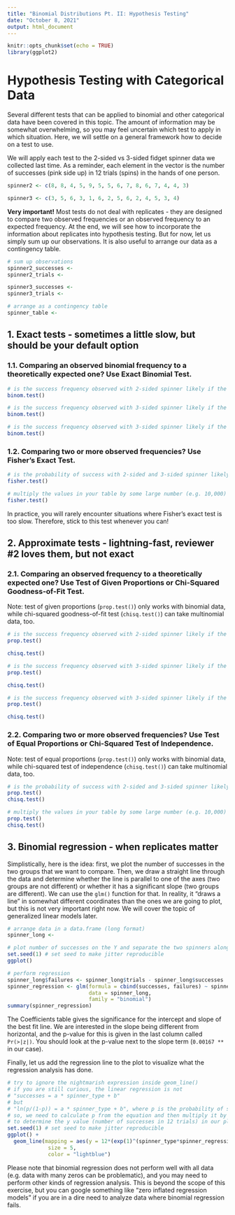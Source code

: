 ```yaml
---
title: "Binomial Distributions Pt. II: Hypothesis Testing"
date: "October 8, 2021"
output: html_document
---
```


```r
knitr::opts_chunk$set(echo = TRUE)
library(ggplot2)
```

# Hypothesis Testing with Categorical Data

Several different tests that can be applied to binomial and other categorical data have been covered in this topic. The amount of information may be somewhat overwhelming, so you may feel uncertain which test to apply in which situation. Here, we will settle on a general framework how to decide on a test to use.

We will apply each test to the 2-sided vs 3-sided fidget spinner data we collected last time. As a reminder, each element in the vector is the number of successes (pink side up) in 12 trials (spins) in the hands of one person.

```r
spinner2 <- c(8, 8, 4, 5, 9, 5, 5, 6, 7, 8, 6, 7, 4, 4, 3)

spinner3 <- c(3, 5, 6, 3, 1, 6, 2, 5, 6, 2, 4, 5, 3, 4)
```

**Very important!** Most tests do not deal with replicates - they are designed to compare two observed frequencies or an observed frequency to an expected frequency. At the end, we will see how to incorporate the information about replicates into hypothesis testing. But for now, let us simply sum up our observations. It is also useful to arrange our data as a contingency table.

```r
# sum up observations
spinner2_successes <- 
spinner2_trials <- 

spinner3_successes <- 
spinner3_trials <- 

# arrange as a contingency table
spinner_table <- 
```


## 1. Exact tests - sometimes a little slow, but should be your default option

### 1.1. Comparing an observed binomial frequency to a theoretically expected one? Use Exact Binomial Test.

```r
# is the success frequency observed with 2-sided spinner likely if the probability of success is 0.5?
binom.test()

# is the success frequency observed with 3-sided spinner likely if the probability of success is 0.5?
binom.test()

# is the success frequency observed with 3-sided spinner likely if the probability of success is 1/3?
binom.test()
```


### 1.2. Comparing two or more observed frequencies? Use Fisher's Exact Test.

```r
# is the probability of success with 2-sided and 3-sided spinner likely the same?
fisher.test()

# multiply the values in your table by some large number (e.g. 10,000) and note the amount of time it takes to compute
fisher.test()
```

In practice, you will rarely encounter situations where Fisher's exact test is too slow. Therefore, stick to this test whenever you can!


## 2. Approximate tests - lightning-fast, reviewer #2 loves them, but not exact

### 2.1. Comparing an observed frequency to a theoretically expected one? Use Test of Given Proportions or Chi-Squared Goodness-of-Fit Test.

Note: test of given proportions (`prop.test()`) only works with binomial data, while chi-squared goodness-of-fit test (`chisq.test()`) can take multinomial data, too.

```r
# is the success frequency observed with 2-sided spinner likely if the probability of success is 0.5?
prop.test()

chisq.test()

# is the success frequency observed with 3-sided spinner likely if the probability of success is 0.5?
prop.test()

chisq.test()

# is the success frequency observed with 3-sided spinner likely if the probability of success is 1/3?
prop.test()

chisq.test()
```


### 2.2. Comparing two or more observed frequencies? Use Test of Equal Proportions or Chi-Squared Test of Independence.

Note: test of equal proportions (`prop.test()`) only works with binomial data, while chi-squared test of independence (`chisq.test()`) can take multinomial data, too.

```r
# is the probability of success with 2-sided and 3-sided spinner likely the same?
prop.test()
chisq.test()

# multiply the values in your table by some large number (e.g. 10,000) and note the amount of time it takes to compute
prop.test()
chisq.test()
```


## 3. Binomial regression - when replicates matter

Simplistically, here is the idea: first, we plot the number of successes in the two groups that we want to compare. Then, we draw a straight line through the data and determine whether the line is parallel to one of the axes (two groups are not different) or whether it has a significant slope (two groups are different). We can use the `glm()` function for that. In reality, it "draws a line" in somewhat different coordinates than the ones we are going to plot, but this is not very important right now. We will cover the topic of generalized linear models later.

```r
# arrange data in a data.frame (long format)
spinner_long <- 

# plot number of successes on the Y and separate the two spinners along the X
set.seed(1) # set seed to make jitter reproducible
ggplot()

# perform regression
spinner_long$failures <- spinner_long$trials - spinner_long$successes
spinner_regression <- glm(formula = cbind(successes, failures) ~ spinner_type,
                          data = spinner_long,
                          family = "binomial")
summary(spinner_regression)
```

The Coefficients table gives the significance for the intercept and slope of the best fit line. We are interested in the slope being different from horizontal, and the p-value for this is given in the last column called `Pr(>|z|)`. You should look at the p-value next to the slope term (`0.00167 **` in our case).

Finally, let us add the regression line to the plot to visualize what the regression analysis has done.

```r
# try to ignore the nightmarish expression inside geom_line()
# if you are still curious, the linear regression is not
# "successes = a * spinner_type + b"
# but
# "ln(p/(1-p)) = a * spinner_type + b", where p is the probability of success
# so, we need to calculate p from the equation and then multiply it by the number of trials (12)
# to determine the y value (number of successes in 12 trials) in our plot
set.seed(1) # set seed to make jitter reproducible
ggplot() +
  geom_line(mapping = aes(y = 12*(exp(1)^(spinner_type*spinner_regression$coefficients[2]+spinner_regression$coefficients[1]))/(1+exp(1)^(spinner_type*spinner_regression$coefficients[2]+spinner_regression$coefficients[1]))),
             size = 5,
             color = "lightblue")

```

Please note that binomial regression does not perform well with all data (e.g. data with many zeros can be problematic), and you may need to perform other kinds of regression analysis. This is beyond the scope of this exercise, but you can google something like "zero inflated regression models" if you are in a dire need to analyze data where binomial regression fails.
